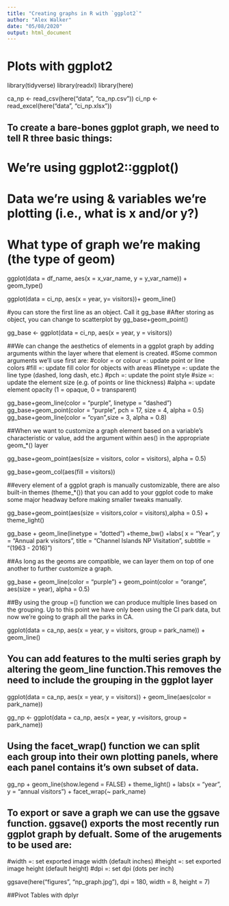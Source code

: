 ```yaml
---
title: "Creating graphs in R with `ggplot2`"
author: "Alex Walker"
date: "05/08/2020"
output: html_document
---
```


# Plots with ggplot2

library(tidyverse)
library(readxl)
library(here)

ca_np <- read_csv(here("data", "ca_np.csv"))
ci_np <- read_excel(here("data", "ci_np.xlsx"))

## To create a bare-bones ggplot graph, we need to tell R three basic things:
# We’re using ggplot2::ggplot()
# Data we’re using & variables we’re plotting (i.e., what is x and/or y?)
# What type of graph we’re making (the type of geom)

ggplot(data = df_name, aes(x = x_var_name, y = y_var_name)) +
  geom_type()
  
ggplot(data = ci_np, aes(x = year, y= visitors))+ geom_line()

#you can store the first line as an object. Call it gg_base
#After storing as object, you can change to scatterplot by gg_base+geom_point()

gg_base <- ggplot(data = ci_np, aes(x = year, y = visitors))

##We can change the aesthetics of elements in a ggplot graph by adding arguments within the layer where that element is created.
#Some common arguments we’ll use first are:
#color = or colour =: update point or line colors
#fill =: update fill color for objects with areas
#linetype =: update the line type (dashed, long dash, etc.)
#pch =: update the point style
#size =: update the element size (e.g. of points or line thickness)
#alpha =: update element opacity (1 = opaque, 0 = transparent)

gg_base+geom_line(color = "purple", linetype = "dashed")
gg_base+geom_point(color = "purple", pch = 17, size = 4, alpha = 0.5)
gg_base+geom_line(color = "cyan",size = 3, alpha = 0.8)

##When we want to customize a graph element based on a variable’s characteristic or value, add the argument within aes() in the appropriate geom_*() layer

gg_base+geom_point(aes(size = visitors, color = visitors), alpha = 0.5)

gg_base+geom_col(aes(fill = visitors))

##every element of a ggplot graph is manually customizable, there are also built-in themes (theme_*()) that you can add to your ggplot code to make some major headway before making smaller tweaks manually.

gg_base+geom_point(aes(size = visitors,color = visitors),alpha = 0.5) + theme_light()

gg_base + geom_line(linetype = "dotted") +theme_bw() +labs(
x = "Year",
y = "Annual park visitors",
title = "Channel Islands NP Visitation", 
subtitle = "(1963 - 2016)")

##As long as the geoms are compatible, we can layer them on top of one another to further customize a graph.

gg_base +
  geom_line(color = "purple") +
  geom_point(color = "orange",
             aes(size = year),
             alpha = 0.5)

##By using the group =() function we can produce multiple lines based on the grouping. Up to this point we have only been using the CI park data, but now we're going to graph all the parks in CA.      

ggplot(data = ca_np, aes(x = year, y = visitors, group = park_name)) +  geom_line()

## You can add features to the multi series graph by altering the geom_line function.This removes the need to include the grouping in the ggplot layer

ggplot(data = ca_np, aes(x = year, y = visitors)) +  geom_line(aes(color = park_name))

gg_np <- ggplot(data = ca_np, aes(x = year, y =visitors, group = park_name))

## Using the facet_wrap() function we can split each group into their own plotting panels, where each panel contains it's own subset of data. 

gg_np +
  geom_line(show.legend = FALSE) +
  theme_light() + 
  labs(x = "year", y = "annual visitors") +
  facet_wrap(~ park_name)

## To export or save a graph we can use the ggsave function. ggsave() exports the most recently run ggplot graph by defualt. Some of the arugements to be used are:   
#width =: set exported image width (default inches)
#height =: set exported image height (default height)
#dpi =: set dpi (dots per inch)

ggsave(here("figures", "np_graph.jpg"), dpi = 180, width = 8, height = 7)  

##Pivot Tables with dplyr